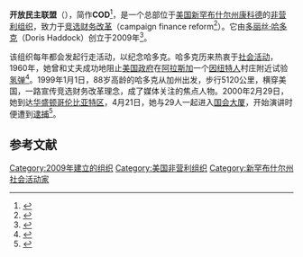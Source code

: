 {{Infobox organization
| name                = 开放民主联盟
| native_name         = Coalition for Open Democracy
| native_name_lang    = 
| named_after         = 
| image               = 
| image_size          = 
| alt                 = 
| caption             = 
| logo                =
| logo_size           = 
| logo_alt            = 
| logo_caption        = 
| map                 = 
| map_size            = 
| map_alt             = 
| map_caption         = 
| map2                = 
| map2_size           = 
| map2_alt            = 
| map2_caption        = 
| abbreviation        = 
| motto               = 
| predecessor         = 
| merged              = 
| successor           = 
| formation           = 2009年
| founder             = [[多丽丝·哈多克|多丽丝·哈多克]]<ref>{{cite web|url=https://www.concordmonitor.com/Archive/2014/10/AFPNEAcomplaints-CM-103114|title=AFP, NEA targeted in campaign finance complaint|date=2014-10-30|publisher=[[Concord_Monitor|Concord Monitor]]|access-date=2020-07-05|archive-date=2020-07-05|archive-url=https://web.archive.org/web/20200705050229/https://www.concordmonitor.com/Archive/2014/10/AFPNEAcomplaints-CM-103114}}</ref>
| founding_location   = 
| extinction          = 
| merger              = 
| type                = [[501(c)(3)|501(c)(3)]]
| tax_id              = 80-0336490<ref name="pp170915">{{cite web|title=Coalition for Open Democracy Form 990 2015|url=https://projects.propublica.org/nonprofits/organizations/800336490|publisher=ProPublica|accessdate=2017-09-15|archive-date=2020-07-05|archive-url=https://web.archive.org/web/20200705050229/https://projects.propublica.org/nonprofits/organizations/800336490}}</ref>
| registration_id     =
| status              = 
| purpose             = 竞选财务改革
| headquarters        = {{USA}}[[新罕布什尔州|新罕布什尔州]][[康科德_(新罕布什尔州)|康科德]]<ref>{{cite web|url=https://www.nhpr.org/post/most-campaign-money-remains-hidden-new-hampshire|title=Most Campaign Money Remains Hidden In New Hampshire|date=2012-08-22|publisher=New Hampshire Public Radio|access-date=2020-07-05|archive-date=2021-04-27|archive-url=https://web.archive.org/web/20210427115827/https://www.nhpr.org/post/most-campaign-money-remains-hidden-new-hampshire}}</ref>
| location            = 
| coords              = 
| region              = 
| services            = 
| products            = 
| methods             = 
| fields              = 
| membership          = 
| membership_year     = 
| language            = 
| owner               = 
| sec_gen             = 
| leader_title        = 执行董事
| leader_name         = 奥利维亚·辛克<ref name="nhl170915">{{cite news|title=Open Democracy Announces New Executive Director, Olivia Zink|url=http://nhlabornews.com/2016/04/open-democracy-announces-new-executive-director/|accessdate=2017-09-15|publisher=New Hampshire Labor News|date=2016-04-08|archive-url=https://web.archive.org/web/20170915160602/http://nhlabornews.com/2016/04/open-democracy-announces-new-executive-director/|archive-date=2017-09-15|dead-url=yes}}</ref>
| leader_title2       = 
| leader_name2        = 
| leader_title3       = 
| leader_name3        = 
| leader_title4       = 
| leader_name4        = 
| board_of_directors  = 
| key_people          = 
| main_organ          = 
| parent_organization = 
| subsidiaries        = 
| secessions          = 
| affiliations        = 
| budget              = 
| budget_year         = 
| revenue             = 
| revenue_year        = 
| disbursements       = 
| expenses            = 
| expenses_year       = 
| endowment           = 
| staff               = 
| staff_year          = 
| volunteers          = 
| volunteers_year     = 
| slogan              = 
| mission             = 
| website             = [https://www.opendemocracynh.org/ opendemocracynh.org]
| remarks             = 
| formerly            = 
| footnotes           = 
}}

'''开放民主联盟'''（{{lang-en|Coalition for Open Democracy}}），简作'''COD'''<ref>{{cite web|url=https://www.vnews.com/Archives/2014/01/kenyoncolumncampaignfinance-jsk-vn-11514|title=Jim Kenyon: Treading on Big Money|date=2014-01-15|publisher=Valley News|access-date=2020-07-05|archive-date=2020-07-05|archive-url=https://web.archive.org/web/20200705052430/https://www.vnews.com/Archives/2014/01/kenyoncolumncampaignfinance-jsk-vn-11514}}</ref>，是一个总部位于[[美国|美国]][[新罕布什尔州|新罕布什尔州]][[康科德_(新罕布什尔州)|康科德]]的[[非营利组织|非营利组织]]，致力于[[竞选财务改革|竞选财务改革]]（campaign finance reform<ref name="赵心树2003">{{cite book|author=赵心树|title=选举的困境: 民选制度及宪政改革批判|url=https://books.google.com/books?id=BcsPAQAAMAAJ|year=2003|publisher=四川人民出版社|isbn=978-7-220-06171-4|pages=122-|access-date=2020-07-07|archive-date=2020-08-06|archive-url=https://web.archive.org/web/20200806084232/https://books.google.com/books?id=BcsPAQAAMAAJ}}</ref>）。它由[[多丽丝·哈多克|多丽丝·哈多克]]（Doris Haddock）创立于2009年<ref name="ul150125">{{cite news |last1=Taormina |first1=Barbara |title=Dan Weeks: Democracy where everyone has an equal voice |url=http://www.unionleader.com/apps/pbcs.dll/article?AID=/20150126/NEWS0202/150129347 |publisher=New Hampshire Union Leader |date=2015-01-25 |accessdate=2022-06-25 |archive-date=2018-01-24 |archive-url=https://web.archive.org/web/20180124234452/http://www.unionleader.com/apps/pbcs.dll/article?AID=%2F20150126%2FNEWS0202%2F150129347 }}</ref>。

该组织每年都会发起行走活动，以纪念哈多克。哈多克历来热衷于[[社会活动|社会活动]]，1960年，她曾和丈夫成功地阻止[[美国政府|美国政府]]在[[阿拉斯加|阿拉斯加]]一个[[因纽特人|因纽特人]]村庄附近试验[[氢弹|氢弹]]<ref>{{cite web|url=https://www.economist.com/obituary/2010/03/25/doris-haddock|title=Doris Haddock-Obituary|date=2010-03-25|publisher=[[The_Economist|The Economist]]|access-date=2020-07-07|archive-date=2021-06-17|archive-url=https://web.archive.org/web/20210617220759/https://www.economist.com/obituary/2010/03/25/doris-haddock}}</ref>。1999年1月1日，88岁高龄的哈多克从加州出发，步行5120公里，横穿美国，一路宣传竞选财务改革理念，成了媒体关注的焦点人物。2000年2月29日，她到达[[华盛顿哥伦比亚特区|华盛顿哥伦比亚特区]]，4月21日，她与29人一起进入[[国会大厦|国会大厦]]，开始演讲时便遭到[[逮捕|逮捕]]<ref>{{cite web|url=https://tech.sina.com.cn/d/2004-10-13/1515440036.shtml|title=方舟子：美国政治老太太和华人美国通|date=2004年10月13日|publisher=新浪科技|access-date=2020-07-07|archive-date=2005-12-27|archive-url=https://web.archive.org/web/20051227101809/http://tech.sina.com.cn/d/2004-10-13/1515440036.shtml}}</ref>。

==参考文献==
{{Reflist}}

[[Category:2009年建立的组织|Category:2009年建立的组织]]
[[Category:美国非营利组织|Category:美国非营利组织]]
[[Category:新罕布什尔州社会活动家|Category:新罕布什尔州社会活动家]]
